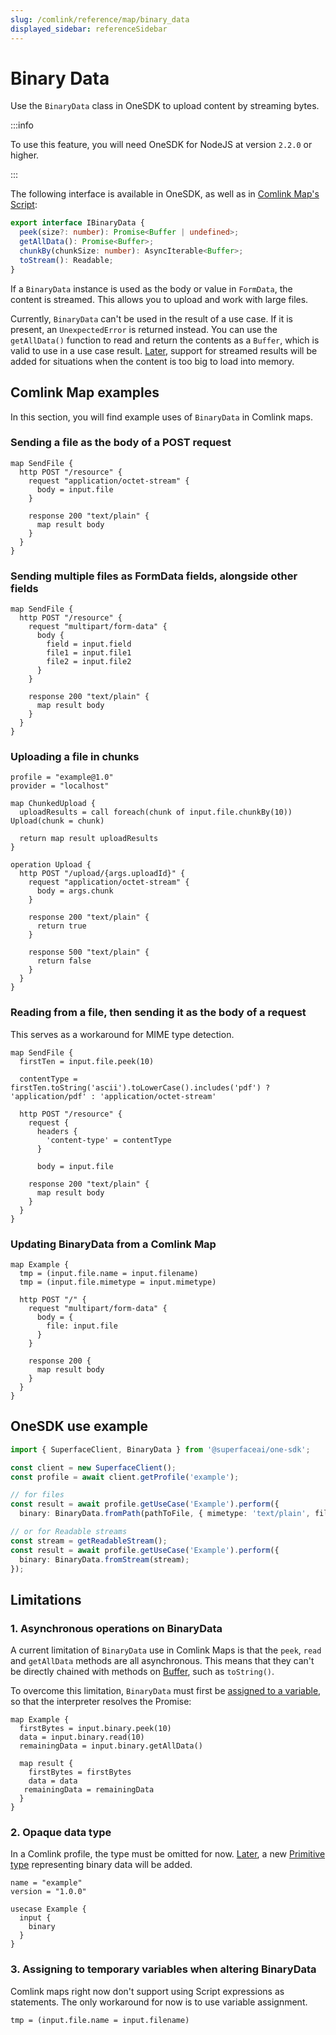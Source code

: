 ```yaml
---
slug: /comlink/reference/map/binary_data
displayed_sidebar: referenceSidebar
---
```


# Binary Data

Use the `BinaryData` class in OneSDK to upload content by streaming bytes.

:::info

To use this feature, you will need OneSDK for NodeJS at version `2.2.0` or higher.

:::


The following interface is available in OneSDK, as well as in [Comlink Map's Script](https://superface.ai/docs/comlink/map#sec-Script):

```ts
export interface IBinaryData {
  peek(size?: number): Promise<Buffer | undefined>;
  getAllData(): Promise<Buffer>;
  chunkBy(chunkSize: number): AsyncIterable<Buffer>;
  toStream(): Readable;
}
```

If a `BinaryData` instance is used as the body or value in `FormData`, the content is streamed. This allows you to upload and work with large files.

Currently, `BinaryData` can't be used in the result of a use case. If it is present, an `UnexpectedError` is returned instead. You can use the `getAllData()` function to read and return the contents as a `Buffer`, which is valid to use in a use case result. [Later](https://github.com/superfaceai/one-sdk-js/issues/325), support for streamed results will be added for situations when the content is too big to load into memory.

## Comlink Map examples

In this section, you will find example uses of `BinaryData` in Comlink maps.

### Sending a file as the body of a POST request
```
map SendFile {
  http POST "/resource" {
    request "application/octet-stream" {
      body = input.file
    }

    response 200 "text/plain" {
      map result body
    }
  }
}
```

### Sending multiple files as FormData fields, alongside other fields
```
map SendFile {
  http POST "/resource" {
    request "multipart/form-data" {
      body {
        field = input.field
        file1 = input.file1
        file2 = input.file2
      }
    }

    response 200 "text/plain" {
      map result body
    }
  }
}
```

### Uploading a file in chunks
```
profile = "example@1.0"
provider = "localhost"

map ChunkedUpload {
  uploadResults = call foreach(chunk of input.file.chunkBy(10)) Upload(chunk = chunk)

  return map result uploadResults
}

operation Upload {
  http POST "/upload/{args.uploadId}" {
    request "application/octet-stream" {
      body = args.chunk
    }

    response 200 "text/plain" {
      return true
    }

    response 500 "text/plain" {
      return false
    }
  }
}
```

### Reading from a file, then sending it as the body of a request

This serves as a workaround for MIME type detection.
```
map SendFile {
  firstTen = input.file.peek(10)

  contentType = firstTen.toString('ascii').toLowerCase().includes('pdf') ? 'application/pdf' : 'application/octet-stream'

  http POST "/resource" {
    request {
      headers {
        'content-type' = contentType
      }
      
      body = input.file

    response 200 "text/plain" {
      map result body
    }
  }
}
```

### Updating BinaryData from a Comlink Map
```
map Example {
  tmp = (input.file.name = input.filename)
  tmp = (input.file.mimetype = input.mimetype)
  
  http POST "/" {
    request "multipart/form-data" {
      body = {
        file: input.file
      }
    }
  
    response 200 {
      map result body
    }
  }
}
```

## OneSDK use example

```typescript
import { SuperfaceClient, BinaryData } from '@superfaceai/one-sdk';

const client = new SuperfaceClient();
const profile = await client.getProfile('example');

// for files
const result = await profile.getUseCase('Example').perform({
  binary: BinaryData.fromPath(pathToFile, { mimetype: 'text/plain', filename: 'example.txt' });

// or for Readable streams
const stream = getReadableStream();
const result = await profile.getUseCase('Example').perform({
  binary: BinaryData.fromStream(stream);
});
```

## Limitations

### 1. Asynchronous operations on BinaryData

A current limitation of `BinaryData` use in Comlink Maps is that the `peek`, `read` and `getAllData` methods are all asynchronous. This means that they can't be directly chained with methods on [Buffer](https://nodejs.org/dist/latest-v18.x/docs/api/buffer.html#class-buffer), such as `toString()`.

To overcome this limitation, `BinaryData` must first be [assigned to a variable](https://superface.ai/docs/comlink/map#sec-Set-Variables), so that the interpreter resolves the Promise:
```
map Example {
  firstBytes = input.binary.peek(10)
  data = input.binary.read(10)
  remainingData = input.binary.getAllData()

  map result {
    firstBytes = firstBytes
    data = data
   remainingData = remainingData
  }
}
```

### 2. Opaque data type

In a Comlink profile, the type must be omitted for now. [Later](https://github.com/superfaceai/one-sdk-js/issues/325), a new [Primitive type](https://superface.ai/docs/comlink/profile#sec-Primitive-types) representing binary data will be added.

```
name = "example"
version = "1.0.0"

usecase Example {
  input {
    binary
  }
}
```

### 3. Assigning to temporary variables when altering BinaryData

Comlink maps right now don't support using Script expressions as statements. The only workaround for now is to use variable assignment.

```
tmp = (input.file.name = input.filename)
```
